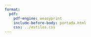 ```yaml
---
format:
  pdf:
    pdf-engine: weasyprint
    include-before-body: portada.html
    css: ../estilos.css
---
```

